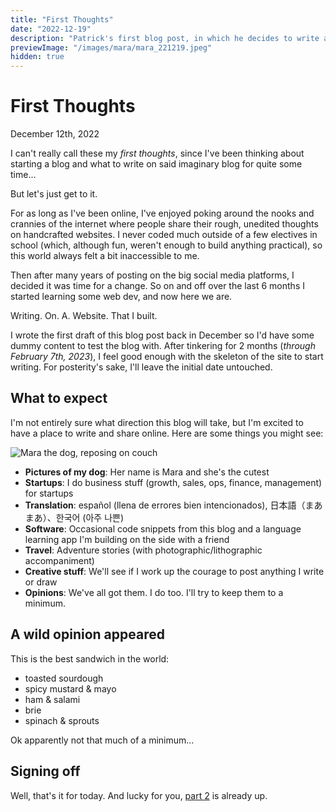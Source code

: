 ```yaml
---
title: "First Thoughts"
date: "2022-12-19"
description: "Patrick's first blog post, in which he decides to write a blog."
previewImage: "/images/mara/mara_221219.jpeg"
hidden: true
---
```



# First Thoughts

<time dateTime={date} className="muted italic">
  December 12th, 2022
</time>

I can't really call these my _first thoughts_, since I've been thinking about starting a blog and what to write on said imaginary blog for quite some time...

But let's just get to it.

For as long as I've been online, I've enjoyed poking around the nooks and crannies of the internet where people share their rough, unedited thoughts on handcrafted websites. I never coded much outside of a few electives in school (which, although fun, weren't enough to build anything practical), so this world always felt a bit inaccessible to me.

Then after many years of posting on the big social media platforms, I decided it was time for a change. So on and off over the last 6 months I started learning some web dev, and now here we are.

Writing. On. A. Website. That I built.

I wrote the first draft of this blog post back in December so I'd have some dummy content to test the blog with. After tinkering for 2 months (_through February 7th, 2023_), I feel good enough with the skeleton of the site to start writing. For posterity's sake, I'll leave the initial date untouched.

## What to expect

I'm not entirely sure what direction this blog will take, but I'm excited to have a place to write and share online. Here are some things you might see:

<Image
  src="/images/mara/mara_221219.jpeg"
  className="mx-auto"
  alt="Mara the dog, reposing on couch"
  width={500}
  height={500}
/>

- **Pictures of my dog**: Her name is Mara and she's the cutest
- **Startups**: I do business stuff (growth, sales, ops, finance, management) for startups
- **Translation**: español (llena de errores bien intencionados), 日本語（まあまあ）、한국어 (아주 나쁜)
- **Software**: Occasional code snippets from this blog and a language learning app I'm building on the side with a friend
- **Travel**: Adventure stories (with photographic/lithographic accompaniment)
- **Creative stuff**: We'll see if I work up the courage to post anything I write or draw
- **Opinions**: We've all got them. I do too. I'll try to keep them to a minimum.

## A wild opinion appeared

This is the best sandwich in the world:

- toasted sourdough
- spicy mustard & mayo
- ham & salami
- brie
- spinach & sprouts

Ok apparently not that much of a minimum...

## Signing off

Well, that's it for today. And lucky for you, [part 2](/posts/second-thoughts) is already up.
